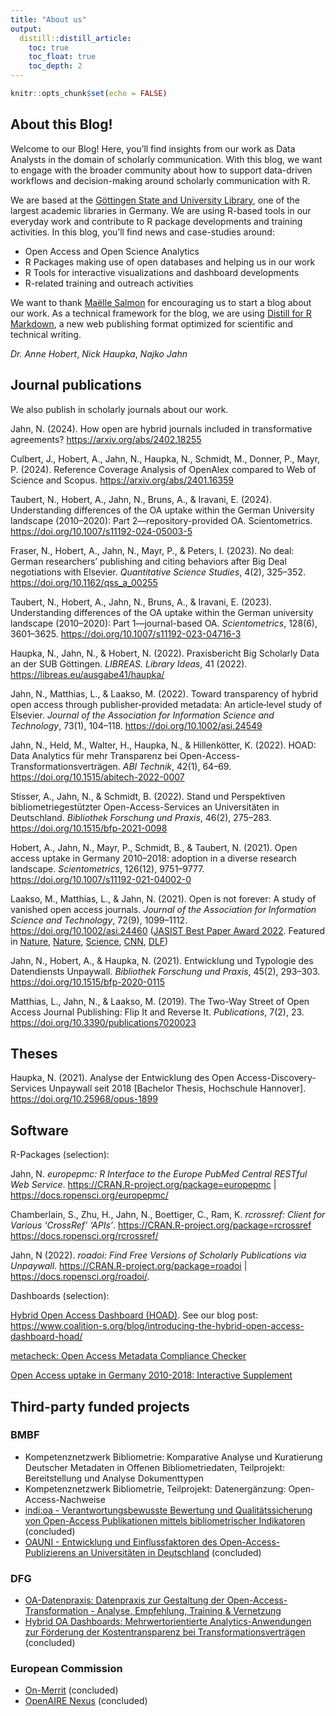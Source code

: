 ```yaml
---
title: "About us"
output:
  distill::distill_article:
    toc: true
    toc_float: true
    toc_depth: 2
---
```


```r
knitr::opts_chunk$set(echo = FALSE)
```

## About this Blog!

Welcome to our Blog! Here, you'll find insights from our work as Data Analysts in the domain of scholarly communication. With this blog, we want to engage with the broader community about how to support data-driven workflows and decision-making around scholarly communication with R.

We are based at the [Göttingen State and University Library](https://www.sub.uni-goettingen.de/en/news/), one of the largest academic libraries in Germany. We are using R-based tools in our everyday work and contribute to R package developments and training activities. In this blog, you'll find news and case-studies around:

- Open Access and Open Science Analytics
- R Packages making use of open databases and helping us in our work
- R Tools for interactive visualizations and dashboard developments
- R-related training and outreach activities 

We want to thank [Maëlle Salmon](https://masalmon.eu/) for encouraging us to start a blog about our work. As a technical framework for the blog, we are using [Distill for R Markdown](https://rstudio.github.io/distill/), a new web publishing format optimized for scientific and technical writing. 

*Dr. Anne Hobert*, *Nick Haupka*, *Najko Jahn*

## Journal publications

We also publish in scholarly journals about our work.

Jahn, N. (2024). How open are hybrid journals included in transformative agreements? <https://arxiv.org/abs/2402.18255>

Culbert, J., Hobert, A., Jahn, N., Haupka, N., Schmidt, M., Donner, P., Mayr, P. (2024). Reference Coverage Analysis of OpenAlex compared to Web of Science and Scopus. <https://arxiv.org/abs/2401.16359>

Taubert, N., Hobert, A., Jahn, N., Bruns, A., & Iravani, E. (2024). Understanding differences of the OA uptake within the German University landscape (2010–2020): Part 2—repository-provided OA. Scientometrics. <https://doi.org/10.1007/s11192-024-05003-5>

Fraser, N., Hobert, A., Jahn, N., Mayr, P., & Peters, I. (2023). No deal: German researchers’ publishing and citing behaviors after Big Deal negotiations with Elsevier.
*Quantitative Science Studies*, 4(2), 325--352. <https://doi.org/10.1162/qss_a_00255>

Taubert, N., Hobert, A., Jahn, N., Bruns, A., & Iravani, E. (2023). Understanding differences of the OA uptake within the German university landscape (2010–2020): Part 1—journal-based OA. *Scientometrics*, 128(6), 3601–3625. <https://doi.org/10.1007/s11192-023-04716-3>

Haupka, N., Jahn, N., & Hobert, N. (2022). Praxisbericht Big Scholarly Data an der SUB Göttingen. *LIBREAS. Library Ideas*, 41 (2022). <https://libreas.eu/ausgabe41/haupka/>

Jahn, N., Matthias, L., & Laakso, M. (2022). Toward transparency of
hybrid open access through publisher‐provided metadata: An article‐level
study of Elsevier. *Journal of the Association for Information Science
and Technology*, 73(1), 104--118. <https://doi.org/10.1002/asi.24549>

Jahn, N., Held, M., Walter, H., Haupka, N., & Hillenkötter, K. (2022).
HOAD: Data Analytics für mehr Transparenz bei
Open-Access-Transformationsverträgen. *ABI Technik*, 42(1), 64--69.
<https://doi.org/10.1515/abitech-2022-0007>

Stisser, A., Jahn, N., & Schmidt, B. (2022). Stand und Perspektiven bibliometriegestützter Open-Access-Services an Universitäten in Deutschland. *Bibliothek Forschung und Praxis*, 46(2), 275–283. <https://doi.org/10.1515/bfp-2021-0098>

Hobert, A., Jahn, N., Mayr, P., Schmidt, B., & Taubert, N. (2021). Open
access uptake in Germany 2010--2018: adoption in a diverse research
landscape. *Scientometrics*, 126(12), 9751--9777.
<https://doi.org/10.1007/s11192-021-04002-0>

Laakso, M., Matthias, L., & Jahn, N. (2021). Open is not forever: A
study of vanished open access journals. *Journal of the Association for
Information Science and Technology*, 72(9), 1099--1112.
<https://doi.org/10.1002/asi.24460> ([JASIST Best Paper Award 2022](https://www.asist.org/2022/06/15/2022-best-jasist-paper-award/). Featured in [Nature](https://www.nature.com/articles/d41586-020-02610-z),
[Nature](https://www.nature.com/articles/d41586-024-00616-5),
[Science](https://doi.org/10.1126/science.abe6998), [CNN](https://edition.cnn.com/2020/09/15/us/vanished-open-access-journals-trnd-scn/index.html),
[DLF](https://www.deutschlandfunknova.de/nachrichten/wissenschaft-millionen-arbeiten-sind-nicht-richtig-archiviert))

Jahn, N., Hobert, A., & Haupka, N. (2021). Entwicklung und Typologie des
Datendiensts Unpaywall. *Bibliothek Forschung und Praxis*, 45(2),
293--303. <https://doi.org/10.1515/bfp-2020-0115>

Matthias, L., Jahn, N., & Laakso, M. (2019). The Two-Way Street of Open
Access Journal Publishing: Flip It and Reverse It. *Publications*, 7(2),
23. <https://doi.org/10.3390/publications7020023>

## Theses

Haupka, N. (2021). Analyse der Entwicklung des Open Access-Discovery-Services Unpaywall seit 2018 [Bachelor Thesis, Hochschule Hannover]. <https://doi.org/10.25968/opus-1899>

## Software

R-Packages (selection):

Jahn, N. *europepmc: R Interface to the Europe PubMed Central RESTful Web Service*. <https://CRAN.R-project.org/package=europepmc> | <https://docs.ropensci.org/europepmc/>
  
Chamberlain, S., Zhu, H., Jahn, N., Boettiger, C., Ram, K. *rcrossref: Client for Various 'CrossRef' 'APIs'*. <https://CRAN.R-project.org/package=rcrossref> <https://docs.ropensci.org/rcrossref/>
  
Jahn, N (2022). *roadoi: Find Free Versions of Scholarly Publications via Unpaywall*. <https://CRAN.R-project.org/package=roadoi> | <https://docs.ropensci.org/roadoi/>.

Dashboards (selection):

[Hybrid Open Access Dashboard (HOAD)](https://subugoe.github.io/hoaddash/). See our blog post: <https://www.coalition-s.org/blog/introducing-the-hybrid-open-access-dashboard-hoad/>

[metacheck: Open Access Metadata Compliance Checker](https://subugoe.github.io/metacheck/)

[Open Access uptake in Germany 2010-2018: Interactive Supplement](https://subugoe.shinyapps.io/oauni_10_18/)

## Third-party funded projects

### BMBF 

- Kompetenznetzwerk Bibliometrie: Komparative Analyse und Kuratierung Deutscher Metadaten in Offenen Bibliometriedaten, Teilprojekt: Bereitstellung und Analyse Dokumenttypen
- Kompetenznetzwerk Bibliometrie, Teilprojekt: Datenergänzung: Open-Access-Nachweise
- [indi:oa - Verantwortungsbewusste Bewertung und Qualitätssicherung von Open-Access Publikationen mittels bibliometrischer Indikatoren](https://open-access.network/vernetzen/open-access-projekte/indioa) (concluded)
- [OAUNI - Entwicklung und Einflussfaktoren des Open-Access-Publizierens an Universitäten in Deutschland](https://www.sub.uni-goettingen.de/projekte-forschung/projektdetails/projekt/oauni/) (concluded)

### DFG


- [OA-Datenpraxis: Datenpraxis zur Gestaltung der Open-Access-Transformation - Analyse, Empfehlung, Training & Vernetzung](https://oa-datenpraxis.de/)
- [Hybrid OA Dashboards: Mehrwertorientierte Analytics-Anwendungen zur Förderung der Kostentransparenz bei Transformationsverträgen](https://www.sub.uni-goettingen.de/projekte-forschung/projektdetails/projekt/hybrid-oa-dashboards/) (concluded)

### European Commission

- [On-Merrit](https://on-merrit.eu/) (concluded)
- [OpenAIRE Nexus](https://www.openaire.eu/openaire-nexus-project) (concluded)